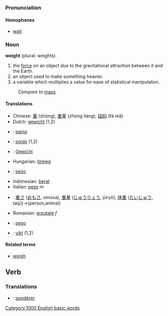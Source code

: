 ===Pronunciation===
====Homophones====
*[[wait]]

===Noun===
'''weight''' (plural: weights)

#the [[force]] on an object due to the gravitational attraction between it and the Earth.
#an object used to make something heavier.
#a variable which multiplies a value for ease of statistical manipulation.

:''Compare to'' [[mass]].

==== Translations ====
*Chinese: [[重]] (zhòng), [[重量]] (zhòng liàng), [[砝码]] (fá mǎ)
*Dutch: [[gewicht]] (1,2)
*{{fi}}: [[paino]]
*{{fr}}: [[poids]] (1,2)
*{{de}}: [[Gewicht]]
*Hungarian: [[tömeg]]
* {{io}} : [[pezo]]
*Indonesian: [[berat]]
*Italian: [[peso]] ''m''
*{{ja}}: [[重さ]] ([[おもさ]], omosa), [[重量]] ([[じゅうりょう]], jūryō), [[体重]] ([[たいじゅう]], taijū)→(person,animal)
*Romanian: [[greutate]] ''f''
*{{es}}: [[peso]]
*{{sv}}: [[vikt]] (1,2)

==== Related terms ====
*[[weigh]]
[[Category:1000 English basic words]]

== Verb ==

=== Translations ===

*{{fr}}: [[pondérer]]